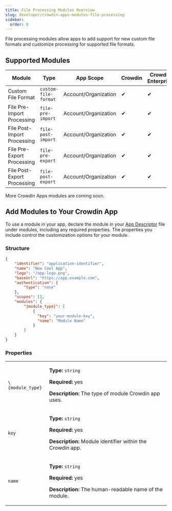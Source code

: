 ```yaml
---
title: File Processing Modules Overview
slug: developer/crowdin-apps-modules-file-processing
sidebar:
  order: 0
---
```


File processing modules allow apps to add support for new custom file formats and customize processing for supported file formats.

## Supported Modules

<table class="table table-bordered">
  <thead>
    <tr>
      <th>Module</th>
      <th>Type</th>
      <th>App Scope</th>
      <th>Crowdin</th>
      <th>Crowdin Enterprise</th>
    </tr>
  </thead>
  <tbody>
    <tr>
      <td>Custom File Format</td>
      <td><code>custom-file-format</code></td>
      <td>Account/Organization</td>
      <td>&#10004;</td>
      <td>&#10004;</td>
    </tr>
    <tr>
      <td>File Pre-Import Processing</td>
      <td><code>file-pre-import</code></td>
      <td>Account/Organization</td>
      <td>&#10004;</td>
      <td>&#10004;</td>
    </tr>   
    <tr>
      <td>File Post-Import Processing</td>
      <td><code>file-post-import</code></td>
      <td>Account/Organization</td>
      <td>&#10004;</td>
      <td>&#10004;</td>
    </tr>
    <tr>
      <td>File Pre-Export Processing</td>
      <td><code>file-pre-export</code></td>
      <td>Account/Organization</td>
      <td>&#10004;</td>
      <td>&#10004;</td>
    </tr>     
    <tr>
      <td>File Post-Export Processing</td>
      <td><code>file-post-export</code></td>
      <td>Account/Organization</td>
      <td>&#10004;</td>
      <td>&#10004;</td>
    </tr>
  </tbody>
</table>

More Crowdin Apps modules are coming soon.

## Add Modules to Your Crowdin App

To use a module in your app, declare the module in your [App Descriptor](/developer/crowdin-apps-app-descriptor) file under modules, including any required properties. The properties you include control the customization options for your module.

### Structure

```json
{
    "identifier": "application-identifier",
    "name": "New Cool App",
    "logo": "/app-logo.png",
    "baseUrl": "https://app.example.com",
    "authentication": {
        "type": "none"
    },
    "scopes": [],
    "modules": {
        "{module_type}": [
            {
              "key": "your-module-key",
              "name": "Module Name"
            }
        ]
    }
}
```

### Properties

<table>
  <tbody>
    <tr>
      <td><code>\{module_type}</code></td>
      <td>
        <p><strong>Type:</strong> <code>string</code></p>
        <p><strong>Required:</strong> yes</p>
        <p><strong>Description:</strong> The type of module Crowdin app uses.</p>
      </td>
    </tr>
    <tr>
      <td><code>key</code></td>
      <td>
        <p><strong>Type:</strong> <code>string</code></p>
        <p><strong>Required:</strong> yes</p>
        <p><strong>Description:</strong> Module identifier within the Crowdin app.</p>
      </td>
    </tr>
    <tr>
      <td><code>name</code></td>
      <td>
        <p><strong>Type:</strong> <code>string</code></p>
        <p><strong>Required:</strong> yes</p>
        <p><strong>Description:</strong> The human-readable name of the module.</p>
      </td>
    </tr>
  </tbody>
</table>